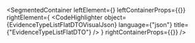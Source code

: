 
<SegmentedContainer
  leftElement={<EvidenceTypeListFlatDTODesc />}
  leftContainerProps={{}}
  rightElement={
    <CodeHighlighter
      object={EvidenceTypeListFlatDTOVisualJson}
      language={"json"}
      title={"EvidenceTypeListFlatDTO"}
    />
  }
  rightContainerProps={{}}
/>

<div
  class={"spacer"}
/>


